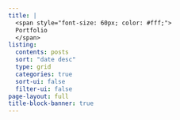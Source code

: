 ```yaml
---
title: |
  <span style="font-size: 60px; color: #fff;">
  Portfolio
  </span>
listing:
  contents: posts
  sort: "date desc"
  type: grid
  categories: true
  sort-ui: false
  filter-ui: false
page-layout: full
title-block-banner: true
---
```

